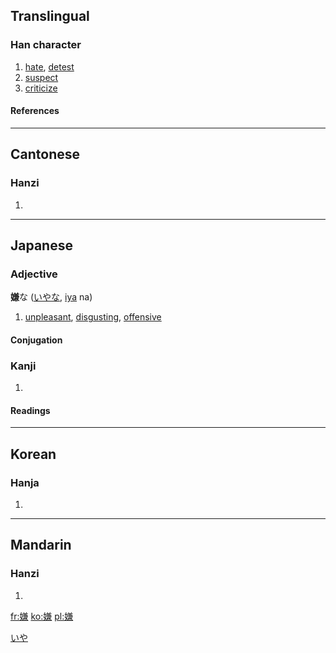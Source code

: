 ==Translingual==
===Han character===
{{Han char|rn=38|rad=女|as=10|sn=13|four=4843<sub>7</sub>|canj=女廿X金 (VTXC)}}
# [[hate]], [[detest]]
# [[suspect]]
# [[criticize]]
====References====
{{Han ref|kx=0269.090|dkj=06618|dj=0536.200|hdz=21073.080|uh=5ACC|ud=23244|bh=B6FB|bd=46843}}

----
==Cantonese==
===Hanzi===
{{yue-hanzi|jyut=|y=yim4}}
# {{defn|Cantonese}}

----
== Japanese ==
===Adjective===
'''嫌'''な ([[いや]]な, [[iya]] na)
#[[unpleasant]], [[disgusting]], [[offensive]]
====Conjugation====
{{ja-na|嫌|いや|iya}}


===Kanji===
{{ja-kanji|grade=|rs=女10}}
# {{defn|Japanese}} 
====Readings====
{{ja-readings|on=[[けん]] (ken), [[げん]] (gen)|kun=[[きらう]] (kirau), [[うたがう]] (utagau)}}

----
==Korean==
===Hanja===
{{ko-hanja|hangeul=혐|rv=hyeom|mr=hyŏm}}
# {{defn|Korean}}





[[Category:Japanese な-na adjectives|いや]]

----
==Mandarin==
===Hanzi===
{{cmn-hanzi|pin=[[xián]] (xian2)|wg=hsien<sup>2</sup>}}
# {{defn|Mandarin}}

[[fr:嫌]]
[[ko:嫌]]
[[pl:嫌]]